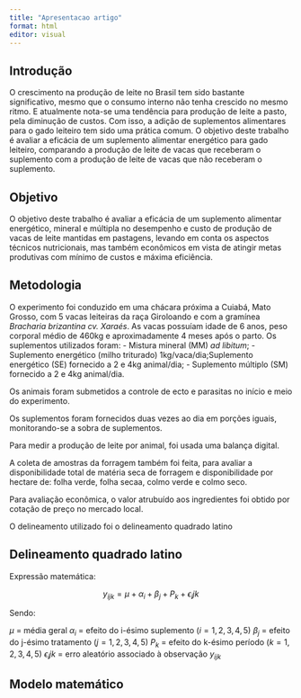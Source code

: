 ```yaml
---
title: "Apresentacao artigo"
format: html
editor: visual
---
```


## Introdução

O crescimento na produção de leite no Brasil tem sido bastante significativo, mesmo que o consumo interno não tenha crescido no mesmo ritmo. E atualmente nota-se uma tendência para produção de leite a pasto, pela diminução de custos. Com isso, a adição de suplementos alimentares para o gado leiteiro tem sido uma prática comum. O objetivo deste trabalho é avaliar a eficácia de um suplemento alimentar energético para gado leiteiro, comparando a produção de leite de vacas que receberam o suplemento com a produção de leite de vacas que não receberam o suplemento.

## Objetivo

O objetivo deste trabalho é avaliar a eficácia de um suplemento alimentar energético, mineral e múltipla no desempenho e custo de produção de vacas de leite mantidas em pastagens, levando em conta os aspectos técnicos nutricionais, mas também econômicos em vista de atingir metas produtivas com mínimo de custos e máxima eficiência.

## Metodologia

<!-- Não precisa falar muito da metodologia de como foi feito, mas é preciso especificar bem o tipo de experimento (DIC, DBC, DQL, etc) -->
O experimento foi conduzido em uma chácara próxima a Cuiabá, Mato Grosso, com 5 vacas leiteiras da raça Giroloando e com a gramínea *Bracharia brizantina cv. Xaraés*. As vacas possuíam idade de 6 anos, peso corporal médio de 460kg e aproximadamente 4 meses após o parto.
Os suplementos utilizados foram:
-   Mistura mineral (MM) *ad libitum*;
-   Suplemento energético (milho triturado) 1kg/vaca/dia;Suplemento energético (SE) fornecido a 2 e 4kg animal/dia;
-   Suplemento múltiplo (SM) fornecido a 2 e 4kg animal/dia.

Os animais foram submetidos a controle de ecto e parasitas no início e meio do experimento.

Os suplementos foram fornecidos duas vezes ao dia em porções iguais, monitorando-se a sobra de suplementos.

Para medir a produção de leite por animal, foi usada uma balança digital.

A coleta de amostras da forragem também foi feita, para avaliar a disponibilidade total de matéria seca de forragem e disponibilidade por hectare de: folha verde, folha secaa, colmo verde e colmo seco.

Para avaliação econômica, o valor atrubuído aos ingredientes foi obtido por cotação de preço no mercado local.

O delineamento utilizado foi o delineamento quadrado latino

## Delineamento quadrado latino

Expressão matemática:

$$ y_{ijk} = \mu + \alpha_i + \beta_j + P_k + \epsilon_ijk$$

Sendo:

$\mu$ = média geral
$\alpha_i$ = efeito do i-ésimo suplemento ($i = 1, 2, 3, 4, 5$)
$\beta_j$ = efeito do j-ésimo tratamento ($j = 1, 2, 3, 4, 5$)
$P_k$ = efeito do k-ésimo período ($k = 1, 2, 3, 4, 5$)
$\epsilon_ijk$ = erro aleatório associado à observação $y_{ijk}$


## Modelo matemático
